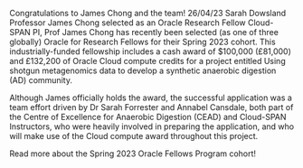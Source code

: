 Congratulations to James Chong and the team!
26/04/23		Sarah Dowsland
Professor James Chong selected as an Oracle Research Fellow
Cloud-SPAN PI, Prof James Chong has recently been selected (as one of three globally) Oracle for Research Fellows for their Spring 2023 cohort.  This industrially-funded fellowship includes a cash award of $100,000 (£81,000) and £132,200 of Oracle Cloud compute credits for a project entitled Using shotgun metagenomics data to develop a synthetic anaerobic digestion (AD) community. 

Although James officially holds the award, the successful application was a team effort driven by Dr Sarah Forrester and Annabel Cansdale, both part of the Centre of Excellence for Anaerobic Digestion (CEAD) and Cloud-SPAN Instructors, who were heavily involved in preparing the application, and who will make use of the Cloud compute award throughout this project.

Read more about the Spring 2023 Oracle Fellows Program cohort!

